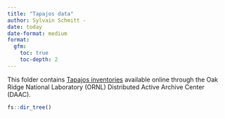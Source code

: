 ```yaml
---
title: "Tapajos data"
author: Sylvain Schmitt -
date: today
date-format: medium
format: 
  gfm:
    toc: true
    toc-depth: 2
---
```


This folder contains [Tapajos inventories](https://daac.ornl.gov/VEGETATION/guides/Forest_Inventory_Tapajos.html) available online through the Oak Ridge National Laboratory (ORNL) Distributed Active Archive Center (DAAC).

```r
fs::dir_tree()
```
